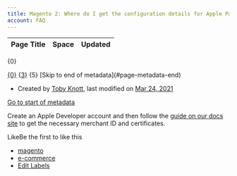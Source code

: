 ```yaml
---
title: Magento 2: Where do I get the configuration details for Apple Pay?
account: FAQ 
---
```


<table class="aui"> <thead> <tr class="header"> <th class="search-result-title">Page Title</th> <th class="search-result-space">Space</th> <th class="search-result-date">Updated</th> </tr> </thead> </table> <p class="search-result-count">{0}</p> <tr class="search-result"> <td class="search-result-title"><a href="{1}" class="content-type-{2}"><span>{0}</span></a></td> <td class="search-result-space"><a class="space" href="/display/{4}/" title="{3}">{3}</a></td> <td class="search-result-date"><span class="date" title="{6}">{5}</span></td> </tr> [Skip to end of metadata](#page-metadata-end)

*   Created by [Toby Knott](    /display/~toby.knott
    ), last modified on [Mar 24, 2021](/pages/diffpagesbyversion.action?pageId=8487217&selectedPageVersions=3&selectedPageVersions=4 "Show changes")

[Go to start of metadata](#page-metadata-start)

Create an Apple Developer account and then follow the [guide on our docs site](/display/DOCS/Set+up+Apple+Pay) to get the necessary merchant ID and certificates.

LikeBe the first to like this

*   [magento](/label/FAQ/magento)
*   [e-commerce](/label/FAQ/e-commerce)
*   [Edit Labels](# "Edit Labels (Type 'l')")




